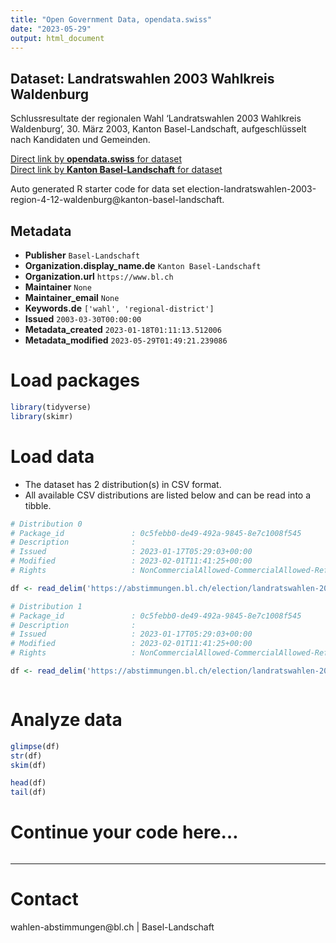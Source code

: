 ```yaml
---
title: "Open Government Data, opendata.swiss"
date: "2023-05-29"
output: html_document
---
```


## Dataset: Landratswahlen 2003 Wahlkreis Waldenburg

Schlussresultate der regionalen Wahl 'Landratswahlen 2003 Wahlkreis Waldenburg', 30. März 2003, Kanton Basel-Landschaft, aufgeschlüsselt nach Kandidaten und Gemeinden.

[Direct link by **opendata.swiss** for dataset](https://opendata.swiss/de/dataset/landratswahlen-2003-wahlkreis-waldenburg)<br>
[Direct link by **Kanton Basel-Landschaft** for dataset](https://abstimmungen.bl.ch/election/landratswahlen-2003-region-4-12-waldenburg/data)

Auto generated R starter code for data set election-landratswahlen-2003-region-4-12-waldenburg@kanton-basel-landschaft.

## Metadata

- **Publisher** `Basel-Landschaft`
- **Organization.display_name.de** `Kanton Basel-Landschaft`
- **Organization.url** `https://www.bl.ch`
- **Maintainer** `None`
- **Maintainer_email** `None`
- **Keywords.de** `['wahl', 'regional-district']`
- **Issued** `2003-03-30T00:00:00`
- **Metadata_created** `2023-01-18T01:11:13.512006`
- **Metadata_modified** `2023-05-29T01:49:21.239086`


# Load packages

```r

library(tidyverse)
library(skimr)

```

# Load data

-   The dataset has 2 distribution(s) in CSV format.
-   All available CSV distributions are listed below and can be read into a tibble.

```r

# Distribution 0
# Package_id               : 0c5febb0-de49-492a-9845-8e7c1008f545
# Description              : 
# Issued                   : 2023-01-17T05:29:03+00:00
# Modified                 : 2023-02-01T11:41:25+00:00
# Rights                   : NonCommercialAllowed-CommercialAllowed-ReferenceRequired

df <- read_delim('https://abstimmungen.bl.ch/election/landratswahlen-2003-region-4-12-waldenburg/data-csv')

# Distribution 1
# Package_id               : 0c5febb0-de49-492a-9845-8e7c1008f545
# Description              : 
# Issued                   : 2023-01-17T05:29:03+00:00
# Modified                 : 2023-02-01T11:41:25+00:00
# Rights                   : NonCommercialAllowed-CommercialAllowed-ReferenceRequired

df <- read_delim('https://abstimmungen.bl.ch/election/landratswahlen-2003-region-4-12-waldenburg/data-parties-csv')



```

# Analyze data

```r

glimpse(df)
str(df)
skim(df)

head(df)
tail(df)

```

# Continue your code here...

```r

```

------------------------------------------------------------------------

# Contact

wahlen-abstimmungen@bl.ch | Basel-Landschaft
